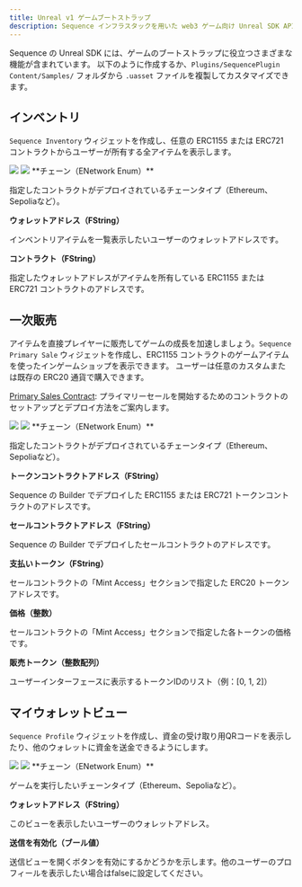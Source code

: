 ```yaml
---
title: Unreal v1 ゲームブートストラップ
description: Sequence インフラスタックを用いた web3 ゲーム向け Unreal SDK API のブロックチェーン読み取りに関するドキュメントです。
---
```


Sequence の Unreal SDK には、ゲームのブートストラップに役立つさまざまな機能が含まれています。
以下のように作成するか、`Plugins/SequencePlugin Content/Samples/` フォルダから `.uasset` ファイルを複製してカスタマイズできます。

## インベントリ
`Sequence Inventory` ウィジェットを作成し、任意の ERC1155 または ERC721 コントラクトからユーザーが所有する全アイテムを表示します。

<Frame caption="Feature Inventory Demo">
  <img src="/images/unreal/v1/feature_inventory_demo.gif" />
</Frame>

<Frame caption="Feature Inventory">
  <img src="/images/unreal/v1/feature_inventory.png" />
</Frame>

<Accordion title="パラメータ">
  **チェーン（ENetwork Enum）**

  指定したコントラクトがデプロイされているチェーンタイプ（Ethereum、Sepoliaなど）。

  **ウォレットアドレス（FString）**

  インベントリアイテムを一覧表示したいユーザーのウォレットアドレスです。

  **コントラクト（FString）**

  指定したウォレットアドレスがアイテムを所有している ERC1155 または ERC721 コントラクトのアドレスです。
</Accordion>

## 一次販売
アイテムを直接プレイヤーに販売してゲームの成長を加速しましょう。`Sequence Primary Sale` ウィジェットを作成し、ERC1155 コントラクトのゲームアイテムを使ったインゲームショップを表示できます。
ユーザーは任意のカスタムまたは既存の ERC20 通貨で購入できます。

[Primary Sales Contract](/solutions/builder/contracts/deploy-primary-sales-contract/): プライマリーセールを開始するためのコントラクトのセットアップとデプロイ方法をご案内します。

<Frame caption="Feature Sale Demo">
  <img src="/images/unreal/v1/feature_sale_demo.gif" />
</Frame>

<Frame caption="Feature Sale">
  <img src="/images/unreal/v1/feature_sale.png" />
</Frame>

<Accordion title="パラメータ">
  **チェーン（ENetwork Enum）**

  指定したコントラクトがデプロイされているチェーンタイプ（Ethereum、Sepoliaなど）。

  **トークンコントラクトアドレス（FString）**

  Sequence の Builder でデプロイした ERC1155 または ERC721 トークンコントラクトのアドレスです。

  **セールコントラクトアドレス（FString）**

  Sequence の Builder でデプロイしたセールコントラクトのアドレスです。

  **支払いトークン（FString）**

  セールコントラクトの「Mint Access」セクションで指定した ERC20 トークンアドレスです。

  **価格（整数）**

  セールコントラクトの「Mint Access」セクションで指定した各トークンの価格です。

  **販売トークン（整数配列）**

  ユーザーインターフェースに表示するトークンIDのリスト（例：\[0, 1, 2]）
</Accordion>

## マイウォレットビュー
`Sequence Profile` ウィジェットを作成し、資金の受け取り用QRコードを表示したり、他のウォレットに資金を送金できるようにします。

<Frame caption="Feature Wallet Demo">
  <img src="/images/unreal/v1/feature_wallet_demo.gif" />
</Frame>

<Frame caption="Feature Wallet">
  <img src="/images/unreal/v1/feature_wallet.png" />
</Frame>

<Accordion title="パラメータ">
  **チェーン（ENetwork Enum）**

  ゲームを実行したいチェーンタイプ（Ethereum、Sepoliaなど）。

  **ウォレットアドレス（FString）**

  このビューを表示したいユーザーのウォレットアドレス。

  **送信を有効化（ブール値）**

  送信ビューを開くボタンを有効にするかどうかを示します。他のユーザーのプロフィールを表示したい場合はfalseに設定してください。
</Accordion>